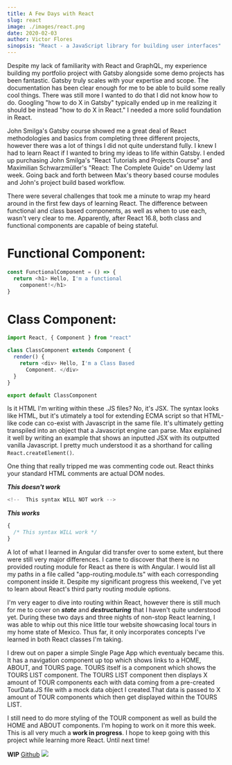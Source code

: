 ```yaml
---
title: A Few Days with React
slug: react
image: ./images/react.png
date: 2020-02-03
author: Victor Flores
sinopsis: "React - a JavaScript library for building user interfaces"
---
```


Despite my lack of familiarity with React and GraphQL, my experience building my portfolio project with Gatsby alongside some demo projects has been fantastic. Gatsby truly scales with your expertise and scope. The documentation has been clear enough for me to be able to build some really cool things. There was still more I wanted to do that I did not know how to do. Googling "how to do X in Gatsby" typically ended up in me realizing it should be instead "how to do X in React." I needed a more solid foundation in React.

John Smilga's Gatsby course showed me a great deal of React methodologies and basics from completing three different projects, however there was a lot of things I did not quite understand fully. I knew I had to learn React if I wanted to bring my ideas to life within Gatsby. I ended up purchasing John Smilga's "React Tutorials and Projects Course" and Maximilian Schwarzmüller's "React: The Complete Guide" on Udemy last week. Going back and forth between Max's theory based course modules and John's project build based workflow.

There were several challenges that took me a minute to wrap my heard around in the first few days of learning React. The difference between functional and class based components, as well as when to use each, wasn't very clear to me. Apparently, after React 16.8, both class and functional components are capable of being stateful.

# Functional Component:

```javascript
const FunctionalComponent = () => {
  return <h1> Hello, I'm a functional
    component!</h1>
}
```

# Class Component:

```javascript
import React, { Component } from "react"

class ClassComponent extends Component {
  render() {
    return <div> Hello, I'm a Class Based
      Component. </div>
  }
}

export default ClassComponent
```

Is it HTML I'm writing within these .JS files? No, it's JSX. The syntax looks like HTML, but it's utimately a tool for extending ECMA script so that HTML-like code can co-exist with Javascript in the same file. It's ultimately getting transpiled into an object that a Javascript engine can parse. Max explained it well by writing an example that shows an inputted JSX with its outputted vanilla Javascript. I pretty much understood it as a shorthand for calling `React.createElement()`.

One thing that really tripped me was commenting code out. React thinks your standard HTML comments are actual DOM nodes.

**_This doesn't work_**

```javascript
<!--  This syntax WILL NOT work -->
```

**_This works_**

```javascript
{
  /* This syntax WILL work */
}
```

A lot of what I learned in Angular did transfer over to some extent, but there were still very major differences. I came to discover that there is no provided routing module for React as there is with Angular. I would list all my paths in a file called "app-routing.module.ts" with each corresponding component inside it. Despite my significant progress this weekend, I've yet to learn about React's third party routing module options.

I'm very eager to dive into routing within React, however there is still much for me to cover on **_state_** and **_destructuring_** that I haven't quite understood yet. During these two days and three nights of non-stop React learning, I was able to whip out this nice little tour website showcasing local tours in my home state of Mexico. Thus far, it only incorporates concepts I've learned in both React classes I'm taking.

I drew out on paper a simple Single Page App which eventualy became this. It has a navigation component up top which shows links to a HOME, ABOUT, and TOURS page. TOURS itself is a component which shows the TOURS LIST component. The TOURS LIST component then displays X amount of TOUR components each with data coming from a pre-created TourData.JS file with a mock data object I created.That data is passed to X amount of TOUR components which then get displayed within the TOURS LIST.

I still need to do more styling of the TOUR component as well as build the HOME and ABOUT components. I'm hoping to work on it more this week. This is all very much a **work in progress**. I hope to keep going with this project while learning more React. Until next time!

**WIP**
[Github](https://github.com/v-flores/guanajuatotours)
![](./images/gtotours.jpg)
